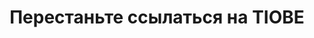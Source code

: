 ---
title: "Перестаньте ссылаться на TIOBE"
description: "Что такое рейтинг языков программирования TIOBE и почему это не достоверный источник информации"
published: false
publishedAt: 2024-01-24
tags: 
  - Перевод
  - Программирование
---